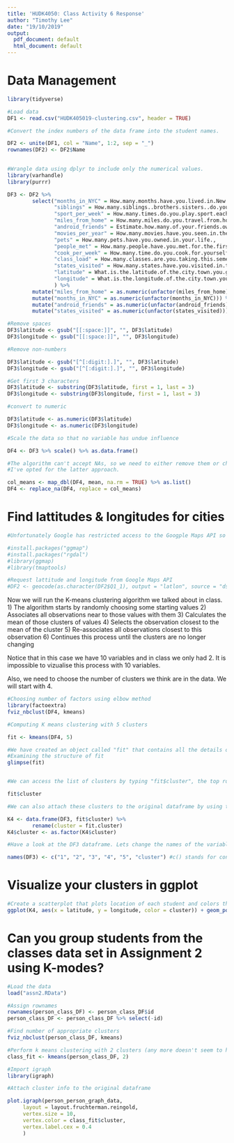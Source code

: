 ```yaml
---
title: 'HUDK4050: Class Activity 6 Response'
author: "Timothy Lee"
date: "19/10/2019"
output:
  pdf_document: default
  html_document: default
---
```

# Data Management
```r
library(tidyverse)

#Load data
DF1 <- read.csv("HUDK405019-clustering.csv", header = TRUE)

#Convert the index numbers of the data frame into the student names.

DF2 <- unite(DF1, col = "Name", 1:2, sep = "_")
rownames(DF2) <- DF2$Name
 
```

```r
#Wrangle data using dplyr to include only the numerical values.
library(varhandle)
library(purrr)

DF3 <- DF2 %>% 
        select("months_in_NYC" = How.many.months.have.you.lived.in.New.York.City.,
               "siblings" = How.many.siblings..brothers.sisters..do.you.have.,
               "sport_per_week" = How.many.times.do.you.play.sport.each.week.,
               "miles_from_home" = How.many.miles.do.you.travel.from.home.to.TC.,
               "android_friends" = Estimate.how.many.of.your.friends.own.Android.phones,
               "movies_per_year" = How.many.movies.have.you.seen.in.the.cinema.this.year.,
               "pets" = How.many.pets.have.you.owned.in.your.life.,
               "people_met" = How.many.people.have.you.met.for.the.first.time.this.year.,
               "cook_per_week" = How.many.time.do.you.cook.for.yourself.each.week.,
               "class_load" = How.many.classes.are.you.taking.this.semester.,
               "states_visited" = How.many.states.have.you.visited.in.the.US.,
               "latitude" = What.is.the.latitude.of.the.city.town.you.grew.up.in...Look.up.on.a.map.service..EG.Google.Maps.,
               "longitude" = What.is.the.longitude.of.the.city.town.you.grew.up.in.
               ) %>%
        mutate("miles_from_home" = as.numeric(unfactor(miles_from_home))) %>%
        mutate("months_in_NYC" = as.numeric(unfactor(months_in_NYC))) %>%
        mutate("android_friends" = as.numeric(unfactor(android_friends))) %>%
        mutate("states_visited" = as.numeric(unfactor(states_visited)))

#Remove spaces        
DF3$latitude <- gsub("[[:space:]]", "", DF3$latitude)
DF3$longitude <- gsub("[[:space:]]", "", DF3$longitude)

#Remove non-numbers

DF3$latitude <- gsub("[^[:digit:].]", "", DF3$latitude)
DF3$longitude <- gsub("[^[:digit:].]", "", DF3$longitude)

#Get first 3 characters
DF3$latitude <- substring(DF3$latitude, first = 1, last = 3)
DF3$longitude <- substring(DF3$longitude, first = 1, last = 3)

#convert to numeric

DF3$latitude <- as.numeric(DF3$latitude)
DF3$longitude <- as.numeric(DF3$longitude)

#Scale the data so that no variable has undue influence

DF4 <- DF3 %>% scale() %>% as.data.frame()

#The algorithm can't accept NAs, so we need to either remove them or change them to be the average of values in that column
#I've opted for the latter approach.

col_means <- map_dbl(DF4, mean, na.rm = TRUE) %>% as.list()
DF4 <- replace_na(DF4, replace = col_means)

```


# Find lattitudes & longitudes for cities
```r
#Unfortunately Google has restricted access to the Googple Maps API so the code below no longer works. Instead you have the lats and longs in your data.

#install.packages("ggmap")
#install.packages("rgdal")
#library(ggmap)
#library(tmaptools)

#Request lattitude and longitude from Google Maps API
#DF2 <- geocode(as.character(DF2$Q1_1), output = "latlon", source = "dsk")
```

Now we will run the K-means clustering algorithm we talked about in class. 
1) The algorithm starts by randomly choosing some starting values 
2) Associates all observations near to those values with them
3) Calculates the mean of those clusters of values
4) Selects the observation closest to the mean of the cluster
5) Re-associates all observations closest to this observation
6) Continues this process until the clusters are no longer changing

Notice that in this case we have 10 variables and in class we only had 2. It is impossible to vizualise this process with 10 variables.

Also, we need to choose the number of clusters we think are in the data. We will start with 4.

```r
#Choosing number of factors using elbow method
library(factoextra)
fviz_nbclust(DF4, kmeans)
```


```r

#Computing K means clustering with 5 clusters

fit <- kmeans(DF4, 5)

#We have created an object called "fit" that contains all the details of our clustering including which observations belong to each cluster.
#Examining the structure of fit
glimpse(fit)


#We can access the list of clusters by typing "fit$cluster", the top row corresponds to the original order the rows were in. Notice we have deleted some rows.

fit$cluster

#We can also attach these clusters to the original dataframe by using the "data.frame" command to create a new data frame called K4.

K4 <- data.frame(DF3, fit$cluster) %>%
        rename(cluster = fit.cluster)
K4$cluster <- as.factor(K4$cluster)

#Have a look at the DF3 dataframe. Lets change the names of the variables to make it more convenient with the names() command.

names(DF3) <- c("1", "2", "3", "4", "5", "cluster") #c() stands for concatonate and it creates a vector of anything, in this case a vector of names.

```

# Visualize your clusters in ggplot
```r
#Create a scatterplot that plots location of each student and colors the points according to their cluster
ggplot(K4, aes(x = latitude, y = longitude, color = cluster)) + geom_point()
```

# Can you group students from the classes data set in Assignment 2 using K-modes?

```r
#Load the data
load("assn2.RData")

#Assign rownames
rownames(person_class_DF) <- person_class_DF$id
person_class_DF <- person_class_DF %>% select(-id)

#Find number of appropriate clusters
fviz_nbclust(person_class_DF, kmeans)

#Perform k means clustering with 2 clusters (any more doesn't seem to help)
class_fit <- kmeans(person_class_DF, 2)

#Import igraph
library(igraph)

#Attach cluster info to the original dataframe

plot.igraph(person_person_graph_data,
     layout = layout.fruchterman.reingold,
     vertex.size = 10,
     vertex.color = class_fit$cluster,
     vertex.label.cex = 0.4
     )

```

